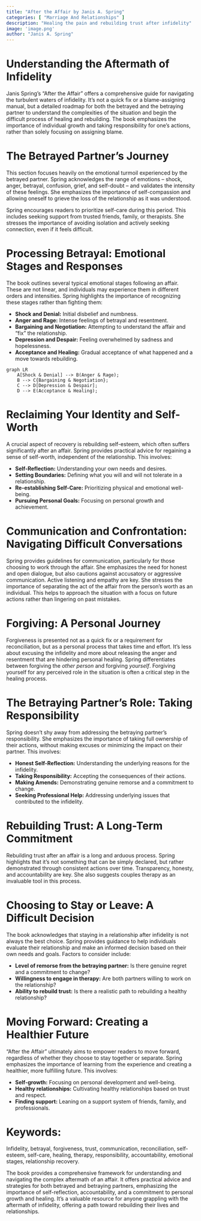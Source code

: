 ```yaml
---
title: "After the Affair by Janis A. Spring"
categories: [ "Marriage And Relationships" ]
description: "Healing the pain and rebuilding trust after infidelity"
image: 'image.png'
author: "Janis A. Spring"
---
```

# Understanding the Aftermath of Infidelity

Janis Spring's "After the Affair" offers a comprehensive guide for navigating the turbulent waters of infidelity.  It's not a quick fix or a blame-assigning manual, but a detailed roadmap for both the betrayed and the betraying partner to understand the complexities of the situation and begin the difficult process of healing and rebuilding.  The book emphasizes the importance of individual growth and taking responsibility for one's actions, rather than solely focusing on assigning blame.

# The Betrayed Partner's Journey

This section focuses heavily on the emotional turmoil experienced by the betrayed partner. Spring acknowledges the range of emotions – shock, anger, betrayal, confusion, grief, and self-doubt –  and validates the intensity of these feelings. She emphasizes the importance of self-compassion and allowing oneself to grieve the loss of the relationship as it was understood.

Spring encourages readers to prioritize self-care during this period. This includes seeking support from trusted friends, family, or therapists.  She stresses the importance of avoiding isolation and actively seeking connection, even if it feels difficult.


# Processing Betrayal:  Emotional Stages and Responses

The book outlines several typical emotional stages following an affair. These are not linear, and individuals may experience them in different orders and intensities.  Spring highlights the importance of recognizing these stages rather than fighting them:

* **Shock and Denial:** Initial disbelief and numbness.
* **Anger and Rage:** Intense feelings of betrayal and resentment.
* **Bargaining and Negotiation:** Attempting to understand the affair and "fix" the relationship.
* **Depression and Despair:** Feeling overwhelmed by sadness and hopelessness.
* **Acceptance and Healing:** Gradual acceptance of what happened and a move towards rebuilding.


```mermaid
graph LR
    A[Shock & Denial] --> B(Anger & Rage);
    B --> C{Bargaining & Negotiation};
    C --> D[Depression & Despair];
    D --> E(Acceptance & Healing);
```

#  Reclaiming Your Identity and Self-Worth

A crucial aspect of recovery is rebuilding self-esteem, which often suffers significantly after an affair. Spring provides practical advice for regaining a sense of self-worth, independent of the relationship.  This involves:

* **Self-Reflection:** Understanding your own needs and desires.
* **Setting Boundaries:** Defining what you will and will not tolerate in a relationship.
* **Re-establishing Self-Care:** Prioritizing physical and emotional well-being.
* **Pursuing Personal Goals:** Focusing on personal growth and achievement.

#  Communication and Confrontation:  Navigating Difficult Conversations

Spring provides guidelines for communication, particularly for those choosing to work through the affair.  She emphasizes the need for honest and open dialogue, but also cautions against accusatory or aggressive communication.  Active listening and empathy are key. She stresses the importance of separating the act of the affair from the person's worth as an individual. This helps to approach the situation with a focus on future actions rather than lingering on past mistakes.

# Forgiving: A Personal Journey

Forgiveness is presented not as a quick fix or a requirement for reconciliation, but as a personal process that takes time and effort. It’s less about excusing the infidelity and more about releasing the anger and resentment that are hindering personal healing.  Spring differentiates between forgiving the *other person* and forgiving *yourself*.  Forgiving yourself for any perceived role in the situation is often a critical step in the healing process.


# The Betraying Partner's Role:  Taking Responsibility

Spring doesn't shy away from addressing the betraying partner's responsibility.  She emphasizes the importance of taking full ownership of their actions, without making excuses or minimizing the impact on their partner.  This involves:

* **Honest Self-Reflection:** Understanding the underlying reasons for the infidelity.
* **Taking Responsibility:** Accepting the consequences of their actions.
* **Making Amends:** Demonstrating genuine remorse and a commitment to change.
* **Seeking Professional Help:** Addressing underlying issues that contributed to the infidelity.


#  Rebuilding Trust:  A Long-Term Commitment

Rebuilding trust after an affair is a long and arduous process.  Spring highlights that it's not something that can be simply declared, but rather demonstrated through consistent actions over time.  Transparency, honesty, and accountability are key.  She also suggests couples therapy as an invaluable tool in this process.


#  Choosing to Stay or Leave: A Difficult Decision

The book acknowledges that staying in a relationship after infidelity is not always the best choice. Spring provides guidance to help individuals evaluate their relationship and make an informed decision based on their own needs and goals.  Factors to consider include:

* **Level of remorse from the betraying partner:**  Is there genuine regret and a commitment to change?
* **Willingness to engage in therapy:**  Are both partners willing to work on the relationship?
* **Ability to rebuild trust:**  Is there a realistic path to rebuilding a healthy relationship?

#  Moving Forward:  Creating a Healthier Future

"After the Affair" ultimately aims to empower readers to move forward, regardless of whether they choose to stay together or separate.  Spring emphasizes the importance of learning from the experience and creating a healthier, more fulfilling future.  This involves:

* **Self-growth:** Focusing on personal development and well-being.
* **Healthy relationships:** Cultivating healthy relationships based on trust and respect.
* **Finding support:**  Leaning on a support system of friends, family, and professionals.

# Keywords:

Infidelity, betrayal, forgiveness, trust, communication, reconciliation, self-esteem, self-care, healing, therapy, responsibility, accountability, emotional stages, relationship recovery.


The book provides a comprehensive framework for understanding and navigating the complex aftermath of an affair. It offers practical advice and strategies for both betrayed and betraying partners, emphasizing the importance of self-reflection, accountability, and a commitment to personal growth and healing.  It's a valuable resource for anyone grappling with the aftermath of infidelity, offering a path toward rebuilding their lives and relationships.

